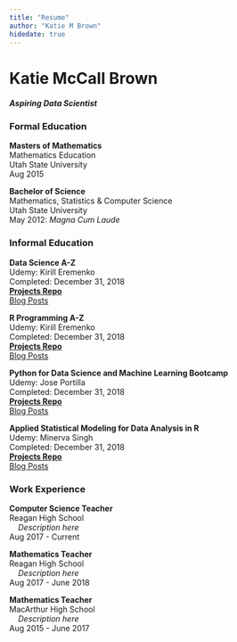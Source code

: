 ```yaml
---
title: "Resume"
author: "Katie M Brown"
hidedate: true
---
```


# Katie McCall Brown
<h4><b><i>Aspiring Data Scientist</i></b></h4>

### Formal Education
<b>Masters of Mathematics</b><br />Mathematics Education<br />Utah State University<br />Aug 2015

<b>Bachelor of Science</b><br />Mathematics, Statistics & Computer Science<br />Utah State University<br />May 2012: <i>Magna Cum Laude</i>

### Informal Education
<b>Data Science A-Z</b><br/ >Udemy: Kirill Eremenko<br />Completed: December 31, 2018<br /><b>[Projects Repo](https://github.com/ktmbrown/new_data_science_project)</b><br />[Blog Posts](/tags/go/)

<b>R Programming A-Z</b><br/ >Udemy: Kirill Eremenko<br />Completed: December 31, 2018<br /><b>[Projects Repo](https://github.com/ktmbrown/new_data_science_project)</b><br />[Blog Posts](/tags/go/)

<b>Python for Data Science and Machine Learning Bootcamp</b><br/ >Udemy: Jose Portilla<br />Completed: December 31, 2018<br /><b>[Projects Repo](https://github.com/ktmbrown/new_data_science_project)</b><br />[Blog Posts](/tags/go/)

<b>Applied Statistical Modeling for Data Analysis in R</b><br/ >Udemy: Minerva Singh<br />Completed: December 31, 2018<br /><b>[Projects Repo](https://github.com/ktmbrown/new_data_science_project)</b><br />[Blog Posts](/tags/go/)

### Work Experience
<b>Computer Science Teacher</b><br />Reagan High School<br />&nbsp;&nbsp;&nbsp;&nbsp;<i>Description here</i><br />Aug 2017 - Current

<b>Mathematics Teacher</b><br />Reagan High School<br />&nbsp;&nbsp;&nbsp;&nbsp;<i>Description here</i><br />Aug 2017 - June 2018

<b>Mathematics Teacher</b><br />MacArthur High School<br />&nbsp;&nbsp;&nbsp;&nbsp;<i>Description here</i><br />Aug 2015 - June 2017